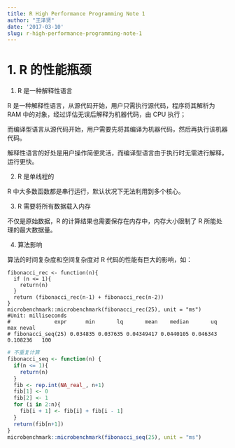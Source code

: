```yaml
---
title: R High Performance Programming Note 1
author: "王泽贤"
date: '2017-03-10'
slug: r-high-performance-programming-note-1
---
```


# 1. R 的性能瓶颈

1. R 是一种解释性语言

R 是一种解释性语言，从源代码开始，用户只需执行源代码，程序将其解析为 RAM 中的对象，经过评估无误后解释为机器代码，由 CPU 执行；

而编译型语言从源代码开始，用户需要先将其编译为机器代码，然后再执行该机器代码。

解释性语言的好处是用户操作简便灵活，而编译型语言由于执行时无需进行解释，运行更快。

2. R 是单线程的

R 中大多数函数都是串行运行，默认状况下无法利用到多个核心。

3. R 需要将所有数据载入内存

不仅是原始数据，R 的计算结果也需要保存在内存中，内存大小限制了 R 所能处理的最大数据量。

4. 算法影响

算法的时间复杂度和空间复杂度对 R 代码的性能有巨大的影响，如：

```
fibonacci_rec <- function(n){
  if (n <= 1){
    return(n)
  }
  return (fibonacci_rec(n-1) + fibonacci_rec(n-2))
}
microbenchmark::microbenchmark(fibonacci_rec(25), unit = "ms")
#Unit: milliseconds
#              expr      min       lq       mean    median       uq      max neval
# fibonacci_seq(25) 0.034835 0.037635 0.04349417 0.0440105 0.046343 0.108236   100
```

```r
# 不重复计算
fibonacci_seq <- function(n) {
  if(n <= 1){
    return(n)
  }
  fib <- rep.int(NA_real_, n+1)
  fib[1] <- 0
  fib[2] <- 1
  for (i in 2:n){
    fib[i + 1] <- fib[i] + fib[i - 1]
  }
  return(fib[n+1])
}
microbenchmark::microbenchmark(fibonacci_seq(25), unit = "ms")
```


